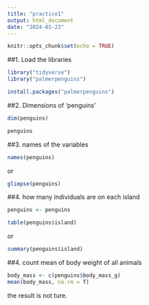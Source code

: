 ```yaml
---
title: "practice1"
output: html_document
date: "2024-01-23"
---
```


```r
knitr::opts_chunk$set(echo = TRUE)
```

##1. Load the libraries
```r
library("tidyverse")
library("palmerpenguins")
```

```r
install.packages("palmerpenguins")
```

##2. Dimensions of 'penguins'
```r
dim(penguins)
```

```r
penguins
```
##3. names of the variables
```r
names(penguins)
```
or
```r
glimpse(penguins)
```
##4. how many individuals are on each island

```r
penguins <- penguins
```

```r
table(penguins$island)
```
or
```r
summary(penguins$island)
```

##4. count mean of body weight of all animals
```r
body_mass <- c(penguins$body_mass_g)
mean(body_mass, na.rm = T)
```
the result is not ture. 
